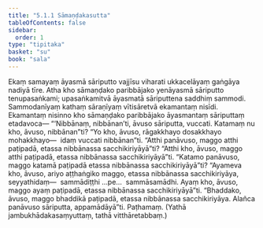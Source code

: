 ```yaml
---
title: "5.1.1 Sāmaṇḍakasutta"
tableOfContents: false
sidebar:
  order: 1
type: "tipitaka"
basket: "su"
book: "sala"
---
```



<DynamicBreadcrumb />

<Division number="330" book="sala">

<Paragraph number="1364" book="sala">
Ekaṃ samayaṃ āyasmā sāriputto vajjīsu viharati ukkacelāyaṃ gaṅgāya nadiyā tīre. Atha kho sāmaṇḍako paribbājako yenāyasmā sāriputto tenupasaṅkami; upasaṅkamitvā āyasmatā sāriputtena saddhiṃ sammodi. Sammodanīyaṃ kathaṃ sāraṇīyaṃ vītisāretvā ekamantaṃ nisīdi. Ekamantaṃ nisinno kho sāmaṇḍako paribbājako āyasmantaṃ sāriputtaṃ etadavoca—
</Paragraph>

<Paragraph number="1365" book="sala">
“‘Nibbānaṃ, nibbānan’ti, āvuso sāriputta, vuccati. Katamaṃ nu kho, āvuso, nibbānan”ti? “Yo kho, āvuso, rāgakkhayo dosakkhayo mohakkhayo—  idaṃ vuccati nibbānan”ti. “Atthi panāvuso, maggo atthi paṭipadā, etassa nibbānassa sacchikiriyāyā”ti? “Atthi kho, āvuso, maggo atthi paṭipadā, etassa nibbānassa sacchikiriyāyā”ti.
</Paragraph>

<Paragraph number="1366" book="sala">
“Katamo panāvuso, maggo katamā paṭipadā etassa nibbānassa sacchikiriyāyā”ti? “Ayameva kho, āvuso, ariyo aṭṭhaṅgiko maggo, etassa nibbānassa sacchikiriyāya, seyyathidaṃ—  sammādiṭṭhi …pe…  sammāsamādhi. Ayaṃ kho, āvuso, maggo ayaṃ paṭipadā, etassa nibbānassa sacchikiriyāyā”ti. “Bhaddako, āvuso, maggo bhaddikā paṭipadā, etassa nibbānassa sacchikiriyāya. Alañca panāvuso sāriputta, appamādāyā”ti.

</Paragraph>
</Division>

<Paragraph number="1367" type="center" book="sala">
Paṭhamaṃ.


</Paragraph>

<Paragraph number="1368" type="center" book="sala">
(Yathā jambukhādakasaṃyuttaṃ, tathā vitthāretabbaṃ.)
</Paragraph>